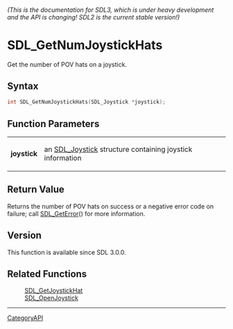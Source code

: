 ====== (This is the documentation for SDL3, which is under heavy development and the API is changing! SDL2 is the current stable version!) ======
= SDL_GetNumJoystickHats =

Get the number of POV hats on a joystick.

== Syntax ==

<syntaxhighlight lang='c'>
int SDL_GetNumJoystickHats(SDL_Joystick *joystick);
</syntaxhighlight>

== Function Parameters ==

{|
|'''joystick'''
|an [[SDL_Joystick]] structure containing joystick information
|}

== Return Value ==

Returns the number of POV hats on success or a negative error code on
failure; call [[SDL_GetError]]() for more information.

== Version ==

This function is available since SDL 3.0.0.

== Related Functions ==

:[[SDL_GetJoystickHat]]
:[[SDL_OpenJoystick]]

----
[[CategoryAPI]]


